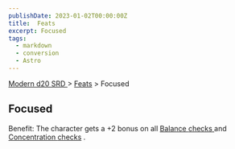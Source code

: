 ```yaml
---
publishDate: 2023-01-02T00:00:00Z
title:  Feats
excerpt: Focused
tags:
  - markdown
  - conversion
  - Astro
---
```


[ Modern d20 SRD ](/#modernD20) > [ Feats](modern-d20-srd-feats-index) > Focused

##  Focused

Benefit: The character gets a +2 bonus on all [ Balance ](modern-d20-srd-skills-balance) [ checks ](modern-d20-srd-skills-skill-basics-php#skill-check-index) and [ Concentration ](modern-d20-srd-skills-concentration) [ checks](modern-d20-srd-skills-skill-basics-php#skill-check-index) .

